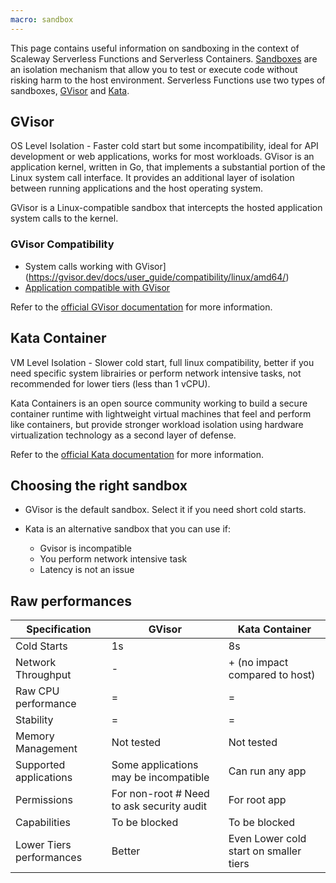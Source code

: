 ```yaml
---
macro: sandbox
---
```


This page contains useful information on sandboxing in the context of Scaleway Serverless Functions and Serverless Containers. 
[Sandboxes](serverless/concepts/#sandbox) are an isolation mechanism that allow you to test or execute code without risking harm to the host environment.
Serverless Functions use two types of sandboxes, [GVisor](https://gvisor.dev/docs/) and [Kata](https://katacontainers.io/learn/).

## GVisor	

OS Level Isolation - Faster cold start but some incompatibility, ideal for API development or web applications, works for most workloads.
GVisor is an application kernel, written in Go, that implements a substantial portion of the Linux system call interface. It provides an additional layer of isolation between running applications and the host operating system.

GVisor is a Linux-compatible sandbox that intercepts the hosted application system calls to the kernel.

### GVisor Compatibility

- System calls working with GVisor](https://gvisor.dev/docs/user_guide/compatibility/linux/amd64/)
- [Application compatible with GVisor](https://gvisor.dev/docs/user_guide/compatibility/)

Refer to the [official GVisor documentation](https://gvisor.dev/docs/) for more information.

## Kata Container	

VM Level Isolation - Slower cold start, full linux compatibility, better if you need specific system librairies or perform network intensive tasks, not recommended for lower tiers (less than 1 vCPU).

Kata Containers is an open source community working to build a secure container runtime with lightweight virtual machines that feel and perform like containers, but provide stronger workload isolation using hardware virtualization technology as a second layer of defense.

Refer to the [official Kata documentation](https://katacontainers.io/learn/) for more information.

## Choosing the right sandbox

- GVisor is the default sandbox. Select it if you need short cold starts.

- Kata is an alternative sandbox that you can use if: 
    - Gvisor is incompatible 
    - You perform network intensive task
    - Latency is not an issue

## Raw performances

| Specification            | GVisor                                     | Kata Container                         |
|--------------------------|--------------------------------------------|----------------------------------------|
| Cold Starts              | 1s                                         | 8s                                     |
| Network Throughput       | -                                          | + (no impact compared to host)         |
| Raw CPU performance      | =                                          | =                                      |
| Stability                | =                                          | =                                      |
| Memory Management        | Not tested                                 | Not tested                             |
| Supported applications   | Some applications may be incompatible      | Can run any app                        |
| Permissions              | For non-root #  Need to ask security audit | For root app                           |
| Capabilities             | To be blocked                              | To be blocked                          |
| Lower Tiers performances | Better                                     | Even Lower cold start on smaller tiers |
